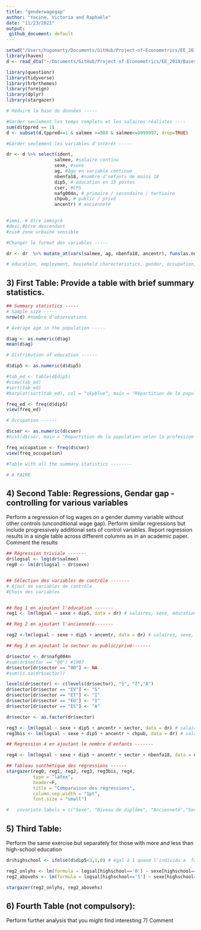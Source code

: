 ```yaml
---
title: "genderwagegap"
author: "Yacine, Victoria and Raphaële"
date: "11/23/2021"
output: 
 github_document: default
---
```


```r
setwd("/Users/hugomarty/Documents/GitHub/Project-of-Econometrics/EE_2018")
library(haven)
d <- read_dta("~/Documents/GitHub/Project-of-Econometrics/EE_2018/Bases/EEC_2018INDIV.dta")

library(questionr)
library(tidyverse)
library(hrbrthemes)
library(foreign)
library(dplyr)
library(stargazer)

# Réduire la base de données -----

#Garder seulement les temps complets et les salaires réalistes ----
sum(d$tppred == 1)
d <- subset(d,tppred==1 & salmee >=988 & salmee<=9999997, drop=TRUE) 

#Garder seulement les variables d'intérêt -----

dr <- d %>% select(ident,
                  salmee, #salaire continu
                  sexe, #sexe
                  ag, #âge en variable continue
                  nbenfa18, #nombre d'nefants de moins 18
                  dip5, # éducation en 13 postes
                  cser, #CPS
                  nafg004n, # primaire / secondaire / tertiaire
                  chpub, # public / privé
                  ancentr) # ancienneté 
  

#immi, # être immigré
#desc,#être descendant
#zus# zone urbaine sensible 

#Changer le format des variables -----

dr <- dr  %>% mutate_at(vars(salmee, ag, nbenfa18, ancentr), funs(as.numeric)) %>% mutate_at(vars(sexe, dip5, cser, chpub), funs(as.factor))

# education, employment, household charecteristics, gender, occupation, industry, age)


```


## 3) First Table: Provide a table with brief summary statistics.

```r

## Summary statistics -----
# Sample size -----
nrow(d) #nombre d'observations

# Average age in the population -----

d$ag <- as.numeric(d$ag)
mean(d$ag)

# Distribution of education ------

d$dip5 <- as.numeric(d$dip5)

#tab_ed <- table(d$dip5)
#view(tab_ed)
#sort(tab_ed)
#barplot(sort(tab_ed), col = "skyblue", main = "Répartition de la population selon le niveau de diplôme atteint")

freq_ed <- freq(d$dip5) 
view(freq_ed)

# Occupation ------

d$cser <- as.numeric(d$cser)
#hist(d$cser, main = "Répartition de la population selon la profession occupée")

freq_occupation <- freq(d$cser) 
view(freq_occupation)

#Table with all the summary statistics --------

# A FAIRE

```


## 4) Second Table: Regressions, Gendar gap - controlling for various variables
Perform a regression of log wages on a gender dummy variable without other controls (unconditional wage gap). Perform similar regressions but include progressively additional sets of control variables. Report regression results in a single table across different columns as in an academic paper. Comment the results

```r

## Régression triviale -------
dr$logsal <- log(dr$salmee)
reg0 <- lm(dr$logsal ~ dr$sexe)


## Sélection des variables de contrôle -------
# Ajout de variables de contrôle
#Choix des variables


## Reg 1 en ajoutant l'éducation -------
reg1 <- lm(logsal ~ sexe + dip5, data = dr) # salaires, sexe, éducation

## Reg 2 en ajoutant l'ancienneté-------

reg2 <-lm(logsal ~ sexe + dip5 + ancentr, data = dr) # salaires, sexe, éducation, ancienneté, 

## Reg 3 en ajoutant le secteur ou public/privé-------

dr$sector <- dr$nafg004n
#sum(dr$sector == "00") #1907
dr$sector[dr$sector == "00"] <- NA
#sum(is.na(dr$sector))

levels(dr$sector) <- c(levels(dr$sector), "S", "I","A")
dr$sector[dr$sector == "EV"] <- "S"
dr$sector[dr$sector == "ET"] <- "I"
dr$sector[dr$sector == "EU"] <- "I"
dr$sector[dr$sector == "ES"] <- "A"

dr$sector <- as.factor(dr$sector)

reg3 <- lm(logsal ~ sexe + dip5 + ancentr + sector, data = dr) # salaires, sexe, éducation, ancienneté, secteur
reg3bis <- lm(logsal ~ sexe + dip5 + ancentr + chpub, data = dr) # salaires, sexe, éducation, ancienneté, public vs privé

## Regression 4 en ajoutant le nombre d'enfants -------

reg4 <- lm(logsal ~ sexe + dip5 + ancentr + sector + nbenfa18, data = dr) # salaires, sexe, éducation, ancienneté, secteur, nombre d'enfants de moins 18

## Tableau sunthétique des régressions ------
stargazer(reg0, reg1, reg2, reg3, reg3bis, reg4, 
          type = "latex",
          header=F, 
          title = "Comparaison des régressions",
          column.sep.width = "1pt",
          font.size = "small")

#   covariate.labels = c("Sexe", "Niveau de diplôme", "Ancienneté","Secteur", "Public ou privé", "Nombre d'enfants de moins de 18ans")

```
\normalsize

## 5) Third Table: 
Perform the same exercise but separately for those with more and less than high-school education

```r

dr$highschool <- ifelse(d$dip5<3,1,0) # égal à 1 quand l'individu a  fait  d'études supérieurs

reg2_onlyhs <- lm(formula = logsal[highschool=='0'] ~ sexe[highschool=='0'], data = d)
reg2_abovehs <- lm(formula = logsal[highschool=='1'] ~ sexe[highschool=='1'], data = d)

stargazer(reg2_onlyhs, reg2_abovehs)

```


## 6) Fourth Table (not compulsory): 
Perform further analysis that you might find interesting 7) Comment

```r

```

